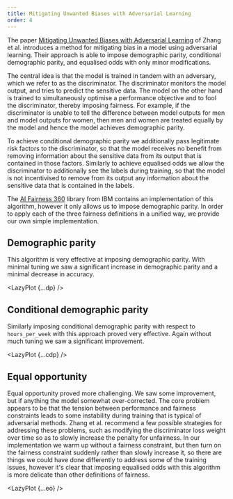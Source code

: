 ```yaml
---
title: Mitigating Unwanted Biases with Adversarial Learning
order: 4
---
```




The paper [Mitigating Unwanted Biases with Adversarial Learning][zhang] of Zhang et al. introduces a method for mitigating bias in a model using adversarial learning. Their approach is able to impose demographic parity, conditional demographic parity, and equalised odds with only minor modifications.

The central idea is that the model is trained in tandem with an adversary, which we refer to as the discriminator. The discriminator monitors the model output, and tries to predict the sensitive data. The model on the other hand is trained to simultaneously optimise a performance objective and to fool the discriminator, thereby imposing fairness. For example, if the discriminator is unable to tell the difference between model outputs for men and model outputs for women, then men and women are treated equally by the model and hence the model achieves demographic parity.

To achieve conditional demographic parity we additionally pass legitimate risk factors to the discriminator, so that the model receives no benefit from removing information about the sensitive data from its output that is contained in those factors. Similarly to achieve equalised odds we allow the discriminator to additionally see the labels during training, so that the model is not incentivised to remove from its output any information about the sensitive data that is contained in the labels.

The [AI Fairness 360][aif360] library from IBM contains an implementation of this algorithm, however it only allows us to impose demographic parity. In order to apply each of the three fairness definitions in a unified way, we provide our own simple implementation.

## Demographic parity

This algorithm is very effective at imposing demographic parity. With minimal tuning we saw a significant increase in demographic parity and a minimal decrease in accuracy.

<LazyPlot {...dp} />

## Conditional demographic parity

Similarly imposing conditional demographic parity with respect to `hours_per_week` with this approach proved very effective. Again without much tuning we saw a significant improvement.

<LazyPlot {...cdp} />

## Equal opportunity

Equal opportunity proved more challenging. We saw some improvement, but if anything the model somewhat over-corrected. The core problem appears to be that the tension between performance and fairness constraints leads to some instability during training that is typical of adversarial methods. Zhang et al. recommend a few possible strategies for addressing these problems, such as modifying the discriminator loss weight over time so as to slowly increase the penalty for unfairness. In our implementation we warm up without a fairness constraint, but then turn on the fairness constraint suddenly rather than slowly increase it, so there are things we could have done differently to address some of the training issues, however it's clear that imposing equalised odds with this algorithm is more delicate than other definitions of fairness.

<LazyPlot {...eo} />

[zhang]: https://dl.acm.org/doi/10.1145/3278721.3278779
[aif360]: https://aif360.readthedocs.io/en/latest/
